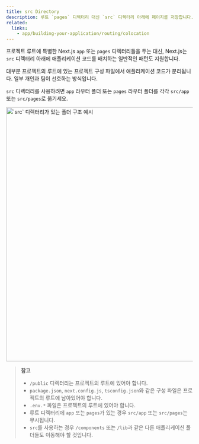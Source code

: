 ```yaml
---
title: src Directory
description: 루트 `pages` 디렉터리 대신 `src` 디렉터리 아래에 페이지를 저장합니다.
related:
  links:
    - app/building-your-application/routing/colocation
---
```


프로젝트 루트에 특별한 Next.js `app` 또는 `pages` 디렉터리들을 두는 대신, Next.js는 `src` 디렉터리 아래에 애플리케이션 코드를 배치하는 일반적인 패턴도 지원합니다.

대부분 프로젝트의 루트에 있는 프로젝트 구성 파일에서 애플리케이션 코드가 분리됩니다. 일부 개인과 팀이 선호하는 방식입니다.

`src` 디렉터리를 사용하려면 `app` 라우터 폴더 또는 `pages` 라우터 폴더를 각각 `src/app` 또는 `src/pages`로 옮기세요.

<Image
  alt="`src` 디렉터리가 있는 폴더 구조 예시"
  srcLight="/docs/light/project-organization-src-directory.png"
  srcDark="/docs/dark/project-organization-src-directory.png"
  width="1600"
  height="687"
/>

> **참고**
>
> - `/public` 디렉터리는 프로젝트의 루트에 있어야 합니다.
> - `package.json`, `next.config.js`, `tsconfig.json`와 같은 구성 파일은 프로젝트의 루트에 남아있어야 합니다.
> - `.env.*` 파일은 프로젝트의 루트에 있어야 합니다.
> - 루트 디렉터리에 `app` 또는 `pages`가 있는 경우 `src/app` 또는 `src/pages`는 무시됩니다.
> - `src`를 사용하는 경우 `/components` 또는 `/lib`과 같은 다른 애플리케이션 폴더들도 이동해야 할 것입니다.
